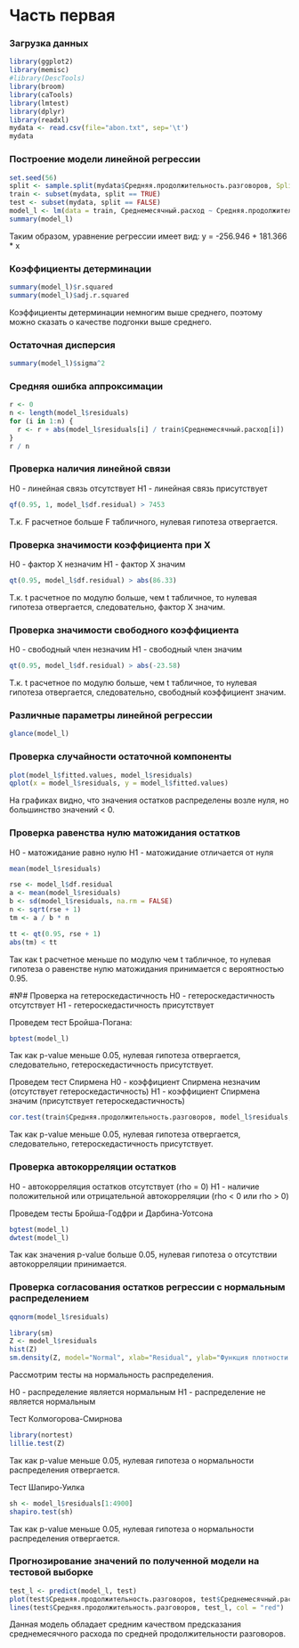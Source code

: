 # Часть первая

### Загрузка данных

```r
library(ggplot2)
library(memisc)
#library(DescTools)
library(broom)
library(caTools)
library(lmtest)
library(dplyr)
library(readxl)
mydata <- read.csv(file="abon.txt", sep='\t')
mydata
```

### Построение модели линейной регрессии

```r
set.seed(56)
split <- sample.split(mydata$Средняя.продолжительность.разговоров, SplitRatio = 0.75)
train <- subset(mydata, split == TRUE)
test <- subset(mydata, split == FALSE)
model_l <- lm(data = train, Среднемесячный.расход ~ Средняя.продолжительность.разговоров)
summary(model_l)
```

Таким образом, уравнение регрессии имеет вид:
y = -256.946 + 181.366 * x

### Коэффициенты детерминации

```r
summary(model_l)$r.squared
summary(model_l)$adj.r.squared
```

Коэффициенты детерминации немногим выше среднего, поэтому можно сказать о качестве подгонки выше среднего.

### Остаточная дисперсия

```r
summary(model_l)$sigma^2
```

### Средняя ошибка аппроксимации

```r
r <- 0
n <- length(model_l$residuals)
for (i in 1:n) {
  r <- r + abs(model_l$residuals[i] / train$Среднемесячный.расход[i])
}
r / n
```


### Проверка наличия линейной связи

H0 - линейная связь отсутствует
H1 - линейная связь присутствует

```r
qf(0.95, 1, model_l$df.residual) > 7453
```

Т.к. F расчетное больше F табличного, нулевая гипотеза отвергается.

### Проверка значимости коэффициента при X

H0 - фактор X незначим
H1 - фактор X значим

```r
qt(0.95, model_l$df.residual) > abs(86.33)
```

Т.к. t расчетное по модулю больше, чем t табличное, то нулевая гипотеза отвергается, следовательно, фактор X значим.

### Проверка значимости свободного коэффициента

H0 - свободный член незначим
H1 - свободный член значим

```r
qt(0.95, model_l$df.residual) > abs(-23.58)
```

Т.к. t расчетное по модулю больше, чем t табличное, то нулевая гипотеза отвергается, следовательно, свободный коэффициент значим.

### Различные параметры линейной регрессии

```r
glance(model_l)
```

### Проверка случайности остаточной компоненты

```r
plot(model_l$fitted.values, model_l$residuals)
qplot(x = model_l$residuals, y = model_l$fitted.values)
```

На графиках видно, что значения остатков распределены возле нуля, но большинство значений < 0.

### Проверка равенства нулю матожидания остатков

H0 - матожидание равно нулю
H1 - матожидание отличается от нуля

```r
mean(model_l$residuals)
```

```r
rse <- model_l$df.residual
a <- mean(model_l$residuals)
b <- sd(model_l$residuals, na.rm = FALSE)
n <- sqrt(rse + 1)
tm <- a / b * n
```

```r
tt <- qt(0.95, rse + 1)
abs(tm) < tt
```

Так как t расчетное меньше по модулю чем t табличное, то нулевая гипотеза о равенстве нулю матожидания принимается с вероятностью 0.95.

#№# Проверка на гетероскедастичность
H0 - гетероскедастичность отсутствует
H1 - гетероскедастичность присутствует

Проведем тест Бройша-Погана:

```r
bptest(model_l)
```

Так как p-value меньше 0.05, нулевая гипотеза отвергается, следовательно, гетероскедастичность присутствует.

Проведем тест Спирмена
H0 - коэффициент Спирмена незначим (отсутствует гетероскедастичность)
H1 - коэффициент Спирмена значим (присутствует гетероскедастичность)

```r
cor.test(train$Средняя.продолжительность.разговоров, model_l$residuals, method = "spearman")
```

Так как p-value меньше 0.05, нулевая гипотеза отвергается, следовательно, гетероскедастичность присутствует.

### Проверка автокорреляции остатков
H0 - автокорреляция остатков отсутствует (rho = 0)
H1 - наличие положительной или отрицательной автокорреляции (rho < 0 или rho > 0)

Проведем тесты Бройша-Годфри и Дарбина-Уотсона

```r
bgtest(model_l)
dwtest(model_l)
```

Так как значения p-value больше 0.05, нулевая гипотеза о отсутствии автокорреляции принимается.

### Проверка согласования остатков регрессии с нормальным распределением

```r
qqnorm(model_l$residuals)
```

```r
library(sm)
Z <- model_l$residuals
hist(Z)
sm.density(Z, model="Normal", xlab="Residual", ylab="Функция плотности распределения", xlim=c(-3000, 3000))
```

Рассмотрим тесты на нормальность распределения.

H0 - распределение является нормальным
H1 - распределение не является нормальным

Тест Колмогорова-Смирнова

```r
library(nortest)
lillie.test(Z)

```

Так как p-value меньше 0.05, нулевая гипотеза о нормальности распределения отвергается.

Тест Шапиро-Уилка

```r
sh <- model_l$residuals[1:4900]
shapiro.test(sh)
```

Так как p-value меньше 0.05, нулевая гипотеза о нормальности распределения отвергается.

### Прогнозирование значений по полученной модели на тестовой выборке

```r
test_l <- predict(model_l, test)
plot(test$Средняя.продолжительность.разговоров, test$Среднемесячный.расход)
lines(test$Средняя.продолжительность.разговоров, test_l, col = "red")
```

Данная модель обладает средним качеством предсказания среднемесячного расхода по средней продолжительности разговоров.